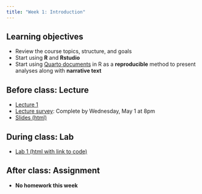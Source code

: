 ```yaml
---
title: "Week 1: Introduction"
---
```


## Learning objectives

* Review the course topics, structure, and goals
* Start using **R** and **Rstudio**
* Start using [Quarto documents](https://quarto.org/) in R as a **reproducible** method to present analyses along with **narrative text**

## Before class: Lecture 

* [Lecture 1](https://youtu.be/7rf9gzg2WyM){target="_blank"} 
* [Lecture survey](https://forms.gle/3viTXjk9Lx8kgpcK9){target="_blank"}: Complete by Wednesday, May 1 at 8pm
* [Slides (html)](../slides/BTS510-24-1.qmd){target="_blank"}
    
## During class: Lab

* [Lab 1 (html with link to code)](../lab/BTS510-24-lab1.qmd){target="_blank"}

## After class: Assignment 

* **No homework this week**

